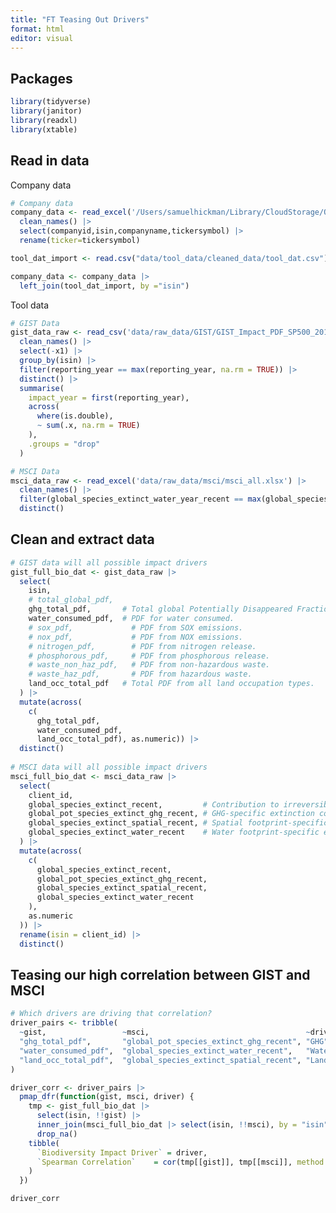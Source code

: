 ```yaml
---
title: "FT Teasing Out Drivers"
format: html
editor: visual
---
```


## Packages

```r
library(tidyverse)
library(janitor)
library(readxl)
library(xtable)
```

## Read in data

Company data

```r
# Company data
company_data <- read_excel('/Users/samuelhickman/Library/CloudStorage/OneDrive-SharedLibraries-TheUniversityofMelbourne/Franklin Templeton - General/FT R Project/data/raw_data/s&p/S&P500_ISIN_TICKERS.xlsx') |> 
  clean_names() |> 
  select(companyid,isin,companyname,tickersymbol) |> 
  rename(ticker=tickersymbol)

tool_dat_import <- read.csv("data/tool_data/cleaned_data/tool_dat.csv") |> select(isin,sales)

company_data <- company_data |> 
  left_join(tool_dat_import, by ="isin")
```

Tool data

```r
# GIST Data
gist_data_raw <- read_csv('data/raw_data/GIST/GIST_Impact_PDF_SP500_2018_2022.csv') |>
  clean_names() |> 
  select(-x1) |>                              
  group_by(isin) |> 
  filter(reporting_year == max(reporting_year, na.rm = TRUE)) |>  
  distinct() |> 
  summarise(
    impact_year = first(reporting_year),       
    across(
      where(is.double),                        
      ~ sum(.x, na.rm = TRUE)
    ),
    .groups = "drop"
  )

# MSCI Data
msci_data_raw <- read_excel('data/raw_data/msci/msci_all.xlsx') |> 
  clean_names() |> 
  filter(global_species_extinct_water_year_recent == max(global_species_extinct_water_year_recent, na.rm = TRUE)) |> 
  distinct()
```

## Clean and extract data

```r
# GIST data will all possible impact drivers
gist_full_bio_dat <- gist_data_raw |> 
  select(
    isin, 
    # total_global_pdf,
    ghg_total_pdf,       # Total global Potentially Disappeared Fraction (PDF) due to the corporation's activities.
    water_consumed_pdf,  # PDF for water consumed. 
    # sox_pdf,             # PDF from SOX emissions.
    # nox_pdf,             # PDF from NOX emissions.
    # nitrogen_pdf,        # PDF from nitrogen release.
    # phosphorous_pdf,     # PDF from phosphorous release.
    # waste_non_haz_pdf,   # PDF from non-hazardous waste.
    # waste_haz_pdf,       # PDF from hazardous waste.
    land_occ_total_pdf   # Total PDF from all land occupation types.
  ) |> 
  mutate(across(
    c(
      ghg_total_pdf, 
      water_consumed_pdf,
      land_occ_total_pdf), as.numeric)) |> 
  distinct()
    
# MSCI data will all possible impact drivers
msci_full_bio_dat <- msci_data_raw |> 
  select(
    client_id, 
    global_species_extinct_recent,         # Contribution to irreversible extinction via spatial, water, GHG
    global_pot_species_extinct_ghg_recent, # GHG-specific extinction contribution
    global_species_extinct_spatial_recent, # Spatial footprint-specific extinction contribution
    global_species_extinct_water_recent    # Water footprint-specific extinction contribution 
  ) |> 
  mutate(across(
    c(
      global_species_extinct_recent,
      global_pot_species_extinct_ghg_recent,
      global_species_extinct_spatial_recent,
      global_species_extinct_water_recent
    ),
    as.numeric
  )) |> 
  rename(isin = client_id) |> 
  distinct() 
```

## Teasing our high correlation between GIST and MSCI

```r
# Which drivers are driving that correlation?
driver_pairs <- tribble(
  ~gist,                 ~msci,                                   ~driver,
  "ghg_total_pdf",       "global_pot_species_extinct_ghg_recent", "GHG",
  "water_consumed_pdf",  "global_species_extinct_water_recent",   "Water",
  "land_occ_total_pdf",  "global_species_extinct_spatial_recent", "Land"
)

driver_corr <- driver_pairs |>
  pmap_dfr(function(gist, msci, driver) {
    tmp <- gist_full_bio_dat |>
      select(isin, !!gist) |>
      inner_join(msci_full_bio_dat |> select(isin, !!msci), by = "isin") |>
      drop_na()
    tibble(
      `Biodiversity Impact Driver` = driver,
      `Spearman Correlation`    = cor(tmp[[gist]], tmp[[msci]], method = "spearman")
    )
  })

driver_corr
```


